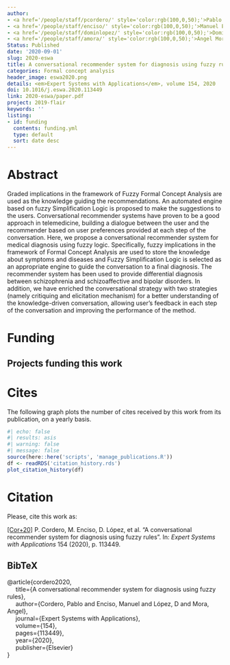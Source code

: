 ```yaml
---
author:
- <a href='/people/staff/pcordero/' style='color:rgb(100,0,50);'>Pablo Cordero Ortega</a>
- <a href='/people/staff/enciso/' style='color:rgb(100,0,50);'>Manuel Enciso García-Oliveros</a>
- <a href='/people/staff/dominlopez/' style='color:rgb(100,0,50);'>Domingo López Rodríguez</a>
- <a href='/people/staff/amora/' style='color:rgb(100,0,50);'>Ángel Mora Bonilla</a>
Status: Published
date: '2020-09-01'
slug: 2020-eswa
title: A conversational recommender system for diagnosis using fuzzy rules
categories: Formal concept analysis
header_image: eswa2020.png
details: <em>Expert Systems with Applications</em>, volume 154, 2020
doi: 10.1016/j.eswa.2020.113449
link: 2020-eswa/paper.pdf
project: 2019-flair
keywords: ''
listing:
- id: funding
  contents: funding.yml
  type: default
  sort: date desc
---
```



# Abstract


Graded implications in the framework of Fuzzy Formal Concept Analysis are used as the knowledge guiding the recommendations. An automated engine based on fuzzy Simplification Logic is proposed to make the suggestions to the users. Conversational recommender systems have proven to be a good approach in telemedicine, building a dialogue between the user and the recommender based on user preferences provided at each step of the conversation. Here, we propose a conversational recommender system for medical diagnosis using fuzzy logic. Specifically, fuzzy implications in the framework of Formal Concept Analysis are used to store the knowledge about symptoms and diseases and Fuzzy Simplification Logic is selected as an appropriate engine to guide the conversation to a final diagnosis. The recommender system has been used to provide differential diagnosis between schizophrenia and schizoaffective and bipolar disorders. In addition, we have enriched the conversational strategy with two strategies (namely critiquing and elicitation mechanism) for a better understanding of the knowledge-driven conversation, allowing user’s feedback in each step of the conversation and improving the performance of the method.




# Funding
::: {.callout-note appearance='minimal' collapse=false}
## Projects funding this work

:::{#funding}
:::
:::


# Cites

The following graph plots the number of cites received by this work from its publication, on a yearly basis.

```r
#| echo: false
#| results: asis
#| warning: false
#| message: false
source(here::here('scripts', 'manage_publications.R'))
df <- readRDS('citation_history.rds')
plot_citation_history(df)
```


# Citation
Please, cite this work as:


<a name=bib-cordero2020></a>[[Cor+20]](#cite-cordero2020) P. Cordero, M. Enciso, D. López, et al. “A conversational recommender system for diagnosis using fuzzy rules”. In: _Expert Systems with Applications_ 154 (2020), p. 113449.

::: {.callout-note appearance="minimal" collapse=true}

## BibTeX

@article{cordero2020,<br>&nbsp;&nbsp;&nbsp;&nbsp;  title={A conversational recommender system for diagnosis using fuzzy rules},<br>&nbsp;&nbsp;&nbsp;&nbsp;  author={Cordero, Pablo and Enciso, Manuel and López, D and Mora, Angel},<br>&nbsp;&nbsp;&nbsp;&nbsp;  journal={Expert Systems with Applications},<br>&nbsp;&nbsp;&nbsp;&nbsp;  volume={154},<br>&nbsp;&nbsp;&nbsp;&nbsp;  pages={113449},<br>&nbsp;&nbsp;&nbsp;&nbsp;  year={2020},<br>&nbsp;&nbsp;&nbsp;&nbsp;  publisher={Elsevier}<br>}

:::


